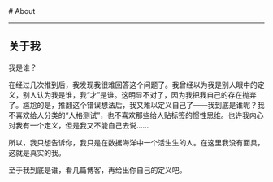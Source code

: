
<BaseLayout title="About">
  <BaseCard title="About">
# About

---

## 关于我

我是谁？

在经过几次推到后，我发现我很难回答这个问题了。我曾经以为我是别人眼中的定义，别人认为我是谁，我“才”是谁。这明显不对了，因为我把我自己的存在抛弃了。尴尬的是，推翻这个错误想法后，我又难以定义自己了——我到底是谁呢？我不喜欢给人分类的“人格测试”，也不喜欢那些给人贴标签的惯性思维。也许我内心对我有一个定义，但是我又不能自己去说……

所以，我只想告诉你，我只是在数据海洋中一个活生生的人。在这里我没有面具，这就是真实的我。

至于我到底是谁，看几篇博客，再给出你自己的定义吧。